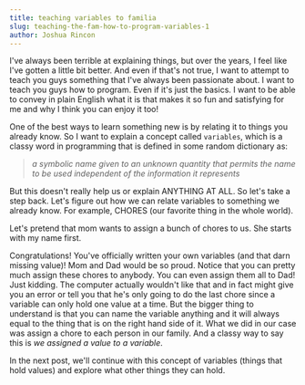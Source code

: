 ---
title: teaching variables to familia
slug: teaching-the-fam-how-to-program-variables-1
author: Joshua Rincon
---


I've always been terrible at explaining things, but over the years, I feel like I've gotten a little bit better. And even if that's not true, I want to attempt to teach you guys something that I've always been passionate about. I want to teach you guys how to program. Even if it's just the basics. I want to be able to convey in plain English what it is that makes it so fun and satisfying for me and why I think you can enjoy it too!

One of the best ways to learn something new is by relating it to things you already know. So I want to explain a concept called `variables`, which is a classy word in programming that is defined in some random dictionary as:

> _a symbolic name given to an unknown quantity that permits the name to be used independent of the information it represents_

But this doesn't really help us or explain ANYTHING AT ALL. So let's take a step back. Let's figure out how we can relate variables to something we already know. For example, CHORES (our favorite thing in the whole world).

Let's pretend that mom wants to assign a bunch of chores to us. She starts with my name first.

<!-- BEGIN CHAPTER 1 WITH CODE -->

<ChapterOne />

Congratulations! You've officially written your own variables (and that darn missing value)! Mom and Dad would be so proud. Notice that you can pretty much assign these chores to anybody. You can even assign them all to Dad! Just kidding. The computer actually wouldn't like that and in fact might give you an error or tell you that he's only going to do the last chore since a variable can only hold one value at a time. But the bigger thing to understand is that you can name the variable anything and it will always equal to the thing that is on the right hand side of it. What we did in our case was assign a chore to each person in our family. And a classy way to say this is _we assigned a value to a variable_.

In the next post, we'll continue with this concept of variables (things that hold values) and explore what other things they can hold.
